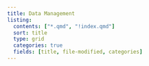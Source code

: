 ```yaml
---
title: Data Management
listing:
  contents: ["*.qmd", "!index.qmd"]
  sort: title
  type: grid
  categories: true
  fields: [title, file-modified, categories]
---
```

